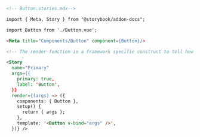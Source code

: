 ```md
<!-- Button.stories.mdx-->

import { Meta, Story } from "@storybook/addon-docs";

import Button from './Button.vue';

<Meta title="Components/Button" component={Button}/>

<!-- The render function is a framework specific construct to tell how the story should render -->

<Story
  name="Primary"
  args={{
    primary: true,
    label: 'Button',
  }}
  render={(args) => ({
    components: { Button },
    setup() {
      return { args };
    },
    template: '<Button v-bind="args" />',
  })} />
```